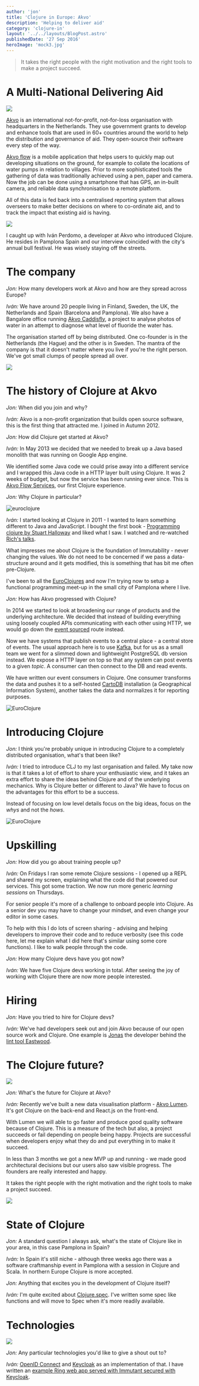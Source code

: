 ```yaml
---
author: 'jon'
title: 'Clojure in Europe: Akvo'
description: 'Helping to deliver aid'
category: 'clojure-in'
layout: '../../layouts/BlogPost.astro'
publishedDate: '27 Sep 2016'
heroImage: 'mock3.jpg'
---
```


> It takes the right people with the right motivation and the right
> tools to make a project succeed.

# A Multi-National Delivering Aid


<Image src={akvoflow} />

[Akvo](http://akvo.org/about-us/) is an international not-for-profit,
not-for-loss organisation with headquarters in the Netherlands. They use
government grants to develop and enhance tools that are used in 60+
countries around the world to help the distribution and governance of
aid. They open-source their software every step of the way.

[Akvo flow](http://akvo.org/products/akvoflow/#overview) is a mobile
application that helps users to quickly map out developing situations on
the ground, for example to collate the locations of water pumps in
relation to villages. Prior to more sophisticated tools the gathering of
data was traditionally achieved using a pen, paper and camera. Now the
job can be done using a smartphone that has GPS, an in-built camera, and
reliable data synchronisation to a remote platform.

All of this data is fed back into a centralised reporting system that
allows overseers to make better decisions on where to co-ordinate aid,
and to track the impact that existing aid is having.


<Image src={akvopic} />

I caught up with Iván Perdomo, a developer at Akvo who introduced
Clojure. He resides in Pamplona Spain and our interview coincided with
the city's annual bull festival. He was wisely staying off the streets.

# The company

_Jon:_ How many developers work at Akvo and how are they spread across
Europe?

_Iván:_ We have around 20 people living in Finland, Sweden, the UK, the
Netherlands and Spain (Barcelona and Pamplona). We also have a Bangalore
office running [Akvo Caddisfly](http://akvo.org/akvo-caddisfly/), a
project to analyse photos of water in an attempt to diagnose what level
of fluoride the water has.

The organisation started off by being distributed. One co-founder is in
the Netherlands (the Hague) and the other is in Sweden. The mantra of
the company is that it doesn't matter where you live if you're the right
person. We've got small clumps of people spread all over.


<Image src={ivan} />

# The history of Clojure at Akvo

_Jon:_ When did you join and why?

_Iván:_ Akvo is a non-profit organization that builds open source
software, this is the first thing that attracted me. I joined in Autumn 2012.

_Jon:_ How did Clojure get started at Akvo?

_Iván:_ In May 2013 we decided that we needed to break up a Java based
monolith that was running on Google App engine.

We identified some Java code we could prise away into a different
service and I wrapped this Java code in a HTTP layer built using
Clojure. It was 2 weeks of budget, but now the service has been running
ever since. This is [Akvo Flow
Services](https://github.com/akvo/akvo-flow-services), our first Clojure
experience.

_Jon:_ Why Clojure in particular?


<Image src={progclojure} alt='euroclojure' />

_Iván:_ I started looking at Clojure in 2011 - I wanted to learn
something different to Java and JavaScript. I bought the first book -
[Programming clojure by Stuart
Halloway](https://pragprog.com/book/shcloj/programming-clojure) and
liked what I saw. I watched and re-watched [Rich's
talks](https://www.infoq.com/presentations/Simple-Made-Easy).

What impresses me about Clojure is the foundation of Immutability -
never changing the values. We do not need to be concerned if we pass a
data-structure around and it gets modified, this is something that has
bit me often pre-Clojure.

I've been to all the [EuroClojures](https://euroclojure.org) and now I'm
trying now to setup a functional programming meet-up in the small city
of Pamplona where I live.

_Jon:_ How has Akvo progressed with Clojure?

In 2014 we started to look at broadening our range of products and the
underlying architecture. We decided that instead of building everything
using loosely coupled APIs communicating with each other using HTTP, we
would go down the [event
sourced](http://martinfowler.com/eaaDev/EventSourcing.html) route
instead.

Now we have systems that publish events to a central place - a central
store of events. The usual approach here is to use
[Kafka](http://kafka.apache.org/), but for us as a small team we went
for a slimmed down and lightweight PostgreSQL db version instead. We
expose a HTTP layer on top so that any system can post events to a given
_topic_. A consumer can then connect to the DB and read events.

We have written our event consumers in Clojure. One consumer transforms
the data and pushes it to a self-hosted [CartoDB](https://carto.com/)
installation (a Geographical Information System), another takes the data
and normalizes it for reporting purposes.


<Image src={eclogo} alt='EuroClojure' />

# Introducing Clojure

_Jon:_ I think you're probably unique in introducing Clojure to a
completely distributed organisation, what's that been like?

_Iván:_ I tried to introduce CLJ to my last organisation and failed. My
take now is that it takes a lot of effort to share your enthusiastic
view, and it takes an extra effort to share the ideas behind Clojure and
of the underlying mechanics. Why is Clojure better or different to Java?
We have to focus on the advantages for this effort to be a success.

Instead of focusing on low level details focus on the big ideas, focus
on the _whys_ and not the _hows_.


<Image src={akvocollage} alt='EuroClojure' />

# Upskilling

_Jon:_ How did you go about training people up?

_Iván:_ On Fridays I ran some remote Clojure sessions - I opened up a
REPL and shared my screen, explaining what the code did that powered our
services. This got some traction. We now run more generic _learning
sessions_ on Thursdays.

For senior people it's more of a challenge to onboard people into
Clojure. As a senior dev you may have to change your mindset, and even
change your editor in some cases.

To help with this I do lots of screen sharing - advising and helping
developers to improve their code and to reduce verbosity (see this code
here, let me explain what I did here that's similar using some core
functions). I like to walk people through the code.

_Jon:_ How many Clojure devs have you got now?

_Iván:_ We have five Clojure devs working in total. After seeing the joy
of working with Clojure there are now more people interested.

# Hiring

_Jon:_ Have you tried to hire for Clojure devs?

_Iván:_ We've had developers seek out and join Akvo because of our open
source work and Clojure. One example is
[Jonas](https://github.com/jonase) the developer behind the [lint tool
Eastwood](https://github.com/jonase/eastwood).

# The Clojure future?


<Image src={akvolumenlogo} />

_Jon:_ What's the future for Clojure at Akvo?

_Iván:_ Recently we've built a new data visualisation platform - [Akvo
Lumen](https://github.com/akvo/akvo-lumen). It's got Clojure on the
back-end and React.js on the front-end.

With Lumen we will able to go faster and produce good quality software
because of Clojure. This is a measure of the tech but also, a project
succeeds or fail depending on people being happy. Projects are
successful when developers enjoy what they do and put everything in to
make it succeed.

In less than 3 months we got a new MVP up and running - we made good
architectural decisions but our users also saw visible progress. The
founders are really interested and happy.

It takes the right people with the right motivation and the right tools
to make a project succeed.


<Image src={rich} />

# State of Clojure

_Jon:_ A standard question I always ask, what's the state of Clojure
like in your area, in this case Pamplona in Spain?

_Iván:_ In Spain it's still niche - although three weeks ago there was a
software craftmanship event in Pamplona with a session in Clojure and
Scala. In northern Europe Clojure is more accepted.

_Jon:_ Anything that excites you in the development of Clojure itself?

_Iván:_ I'm quite excited about
[Clojure.spec](http://clojure.org/about/spec). I've written some spec
like functions and will move to Spec when it's more readily available.

# Technologies


<Image src={keycloak} />

_Jon:_ Any particular technologies you'd like to give a shout out to?

_Iván:_ [OpenID Connect](http://openid.net/connect/) and
[Keycloak](http://www.keycloak.org/) as an implementation of that. I
have written an [example Ring web app served with Immutant secured with
Keycloak](https://github.com/iperdomo/immutant-keycloak).
